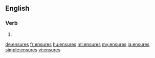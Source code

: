 ==English==

===Verb===
{{head|en}}

# {{en-third-person singular of|ensure}}

[[de:ensures]]
[[fr:ensures]]
[[hu:ensures]]
[[ml:ensures]]
[[my:ensures]]
[[ja:ensures]]
[[simple:ensures]]
[[vi:ensures]]